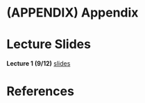 # (APPENDIX) Appendix {-}

# Lecture Slides

**Lecture 1 (9/12)** [slides](./lectures/lecture01/lec01_slides.html)


# References {-}

